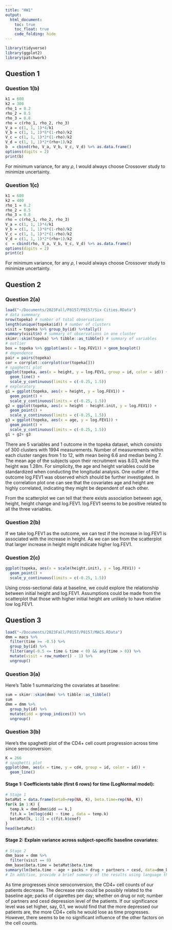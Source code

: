 ```yaml
---
title: "HW1"
output: 
  html_document:
    toc: true
    toc_float: true
    code_folding: hide
---
```


```r
library(tidyverse)
library(ggplot2)
library(patchwork)
```

## Question 1

### Question 1(b)
```r
k1 = 600
k2 = 300
rho_1 = 0.2
rho_2 = 0.5
rho_3 = 0.8
rho = c(rho_1, rho_2, rho_3)
V_a = c(1, 1, 1)*4/k1
V_b = c(1, 1, 1)*8*(1-rho)/k2
V_c = c(1, 1, 1)*2*(1-rho)/k2
V_d = c(1, 1, 1)*2*(rho+1)/k2
b  = cbind(rho, V_a, V_b, V_c, V_d) %>% as.data.frame()
options(digits = 2)
print(b)
```
For minimum variance, for any $\rho$, I would always choose Crossover study to minimize uncertainty.

### Question 1(c)
```r
k1 = 600
k2 = 400
rho_1 = 0.2
rho_2 = 0.5
rho_3 = 0.8
rho = c(rho_1, rho_2, rho_3)
V_a = c(1, 1, 1)*4/k1
V_b = c(1, 1, 1)*8*(1-rho)/k2
V_c = c(1, 1, 1)*2*(1-rho)/k2
V_d = c(1, 1, 1)*2*(rho+1)/k2
c  = cbind(rho, V_a, V_b, V_c, V_d) %>% as.data.frame()
options(digits = 2)
print(c)
```
For minimum variance, for any $\rho$, I would always choose Crossover study to minimize uncertainty.

## Question 2

### Question 2(a)
```r
load("~/Documents/2023Fall/P8157/P8157/Six Cities.RData")
# data summmary
nrow(topeka) # number of total observations
length(unique(topeka$id)) # number of clusters
visit = topeka %>% group_by(id) %>%tally() 
summary(visit$n) # summary of observations in one cluster
skimr::skim(topeka) %>% tibble::as_tibble() # summary of variables
# outlier
box = topeka %>% ggplot(aes(x = log.FEV1)) + geom_boxplot() 
# dependence
pair = pairs(topeka) 
cor = corrplot::corrplot(cor(topeka[]))
# spaghetti plot
ggplot(topeka, aes(x = height, y = log.FEV1, group = id, color = id)) + 
  geom_line() +
  scale_y_continuous(limits = c(-0.25, 1.5)) 
# exploratory
g1 = ggplot(topeka, aes(x = height, y = log.FEV1)) + 
  geom_point() +
  scale_y_continuous(limits = c(-0.25, 1.5)) 
g2 = ggplot(topeka, aes(x = height - height.init, y = log.FEV1)) + 
  geom_point() +
  scale_y_continuous(limits = c(-0.25, 1.5)) 
g3 = ggplot(topeka, aes(x = age, y = log.FEV1)) + 
  geom_point() +
  scale_y_continuous(limits = c(-0.25, 1.5)) 
g1 + g2+ g3
```

There are 5 variables and 1 outcome in the topeka dataset, which consists of 300 clusters with 1994 measurements. Number of measurements within each cluster ranges from 1 to 12, with mean being 6.6 and median being 7. The mean age of the subjects upon their recruitment was 8.03, while the height was 1.28m. For simplicity, the age and height variables could be standardized when conducting the longitudal analysis. One outlier of the outcome log.FEV1 was observed which should be further investigated. In the correlation plot one can see that the covariates age and height are highly correlated, indicating they might be dependent of each other. 

From the scatterplot we can tell that there exists association between age, height, height change and log.FEV1. log.FEV1 seems to be positive related to all the three variables. 



### Question 2(b)

If we take log.FEV1 as the outcome, we can test if the increase in log.FEV1 is associated with the increase in height. As we can see from the scatterplot that larger increase in height might indicate higher log.FEV1.

### Question 2(c)
```r
ggplot(topeka, aes(x = scale(height.init), y = log.FEV1)) + 
  geom_point() +
  scale_y_continuous(limits = c(-0.25, 1.5)) 
```

Using cross-sectional data at baseline, we could explore the relationship between initial height and log.FEV1. Assumptions could be made from the scatterplot that those with higher initial height are unlikely to have relative low log.FEV1. 


## Question 3

```r
load("~/Documents/2023Fall/P8157/P8157/MACS.RData")
dmm = macs %>%
  filter(time >= -0.5) %>% 
  group_by(id) %>%
  filter(any(-0.5 <= time & time < 0) && any(time > 0)) %>%
  mutate(visit = row_number() - 1) %>%
  ungroup() 
```
### Question 3(a)

Here's Table 1 summarizing the covariates at baseline:
```r
sum = skimr::skim(dmm) %>% tibble::as_tibble()
sum
dmm = dmm %>% 
  group_by(id) %>%
  mutate(idd = group_indices()) %>%
  ungroup() 
```

### Question 3(b)

Here's the spaghetti plot of the CD4+ cell count progression across time since seroconversion:
```r
K = 266
# spaghetti plot
ggplot(dmm, aes(x = time, y = cd4, group = id, color = id)) + 
  geom_line()
```

#### Stage 1: Coefficients table (first 6 rows) for time (LogNormal model): 
```r
# Stage 1
betaMat = data.frame(beta0=rep(NA, K), beta.time=rep(NA, K))
for(k in 1:K) {
  temp.k = dmm[dmm$idd == k,]
  fit.k = lm(log(cd4) ~ time , data = temp.k)
  betaMat[k, 1:2] = c(fit.k$coef)
}
head(betaMat)
```

#### Stage 2: Explain variance across subject-specific baseline covariates:
```r
# Stage 2
dmm_base = dmm %>% 
  filter(visit == 0)
dmm_base$beta.time = betaMat$beta.time
summary(lm(beta.time ~ age + packs + drug + partners + cesd, data=dmm_base))
# In addition, provide a brief summary of the results using language that would be suitable for a non-biostatistician collaborator.
```

As time progresses since seroconversion, the CD4+ cell counts of our patients decrease. The decrease rate could be possibly related to the baseline age; packs of cigarettes per day; whether on drug or not; number of partners and cesd depression level of the patients. If our significance level was set higher, say, 0.1, we would find that the more depressed our patients are, the more CD4+ cells he would lose as time progresses. However, there seems to be no significant influence of the other factors on the cell counts.

